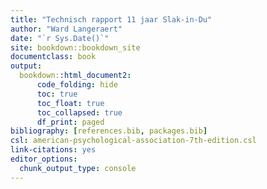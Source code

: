 ```yaml
---
title: "Technisch rapport 11 jaar Slak-in-Du"
author: "Ward Langeraert"
date: "`r Sys.Date()`"
site: bookdown::bookdown_site
documentclass: book
output:
  bookdown::html_document2:
      code_folding: hide
      toc: true
      toc_float: true
      toc_collapsed: true
      df_print: paged
bibliography: [references.bib, packages.bib]
csl: american-psychological-association-7th-edition.csl
link-citations: yes
editor_options: 
  chunk_output_type: console
---
```


